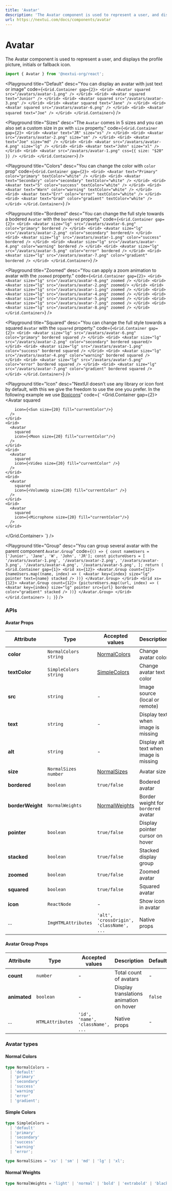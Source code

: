 ```yaml
---
title: 'Avatar'
description: 'The Avatar component is used to represent a user, and displays the profile picture, initials or fallback icon.'
url: https://nextui.com/docs/components/avatar
---
```


# Avatar

The Avatar component is used to represent a user, and displays the profile picture, initials or fallback icon.

```jsx
import { Avatar } from '@nextui-org/react';
```

<CarbonAd />

<Playground
  title="Default"
  desc="You can display an avatar with just text or image"
  code={`
 <Grid.Container gap={2}>
    <Grid>
        <Avatar squared src="/avatars/avatar-1.png" />
    </Grid>
    <Grid>
        <Avatar squared text="Junior" />
    </Grid>
    <Grid>
        <Avatar squared src="/avatars/avatar-3.png" />
    </Grid>
    <Grid>
        <Avatar squared text="Jane" />
    </Grid>
    <Grid>
        <Avatar squared src="/avatars/avatar-6.png" />
    </Grid>
    <Grid>
        <Avatar squared text="Joe" />
    </Grid>
</Grid.Container>
`}
/>

<Playground
  title="Sizes"
  desc="The `Avatar` comes in 5 sizes and you can also set a custom size in px with `size` property."
  code={`
  <Grid.Container gap={2}>
    <Grid>
        <Avatar text="JR" size="xs" />
    </Grid>
    <Grid>
        <Avatar src="/avatars/avatar-2.png" size="sm" />
    </Grid>
    <Grid>
        <Avatar text="Joe" size="md" />
    </Grid>
    <Grid>
        <Avatar src="/avatars/avatar-4.png" size="lg" />
    </Grid>
    <Grid>
        <Avatar text="John" size="xl" />
    </Grid>
    <Grid>
        <Avatar src="/avatars/avatar-1.png" css={{ size: "$20" }} />
    </Grid>
 </Grid.Container>
`}
/>

<Playground
  title="Colors"
  desc="You can change the color with `color` prop"
  code={`
  <Grid.Container gap={2}>
    <Grid>
        <Avatar text="Primary" color="primary" textColor="white" />
    </Grid>
    <Grid>
        <Avatar text="Secondary" color="secondary" textColor="white" />
    </Grid>
    <Grid>
        <Avatar text="S" color="success" textColor="white" />
    </Grid>
    <Grid>
        <Avatar text="Warn" color="warning" textColor="white" />
    </Grid>
    <Grid>
        <Avatar text="Err" color="error" textColor="white" />
    </Grid>
    <Grid>
        <Avatar text="Grad" color="gradient" textColor="white" />
    </Grid>
 </Grid.Container>
`}
/>

<Playground
  title="Bordered"
  desc="You can change the full style towards a bodered `Avatar` with the `bordered` property."
  code={`
  <Grid.Container gap={2}>
    <Grid>
        <Avatar size="lg" src="/avatars/avatar-6.png" color="primary" bordered />
    </Grid>
    <Grid>
        <Avatar size="lg" src="/avatars/avatar-2.png" color="secondary" bordered/>
    </Grid>
    <Grid>
        <Avatar size="lg" src="/avatars/avatar-1.png" color="success" bordered />
    </Grid>
    <Grid>
        <Avatar size="lg" src="/avatars/avatar-4.png" color="warning" bordered />
    </Grid>
    <Grid>
        <Avatar size="lg" src="/avatars/avatar-5.png" color="error" bordered />
    </Grid>
    <Grid>
        <Avatar size="lg" src="/avatars/avatar-7.png" color="gradient" bordered />
    </Grid>
 </Grid.Container>
`}
/>

<Playground
  title="Zoomed"
  desc="You can apply a zoom animation to avatar with the `zoomed` property."
  code={`
  <Grid.Container gap={2}>
    <Grid>
        <Avatar size="lg" src="/avatars/avatar-6.png" zoomed />
    </Grid>
    <Grid>
        <Avatar size="lg" src="/avatars/avatar-2.png" zoomed/>
    </Grid>
    <Grid>
        <Avatar size="lg" src="/avatars/avatar-1.png" zoomed />
    </Grid>
    <Grid>
        <Avatar size="lg" src="/avatars/avatar-4.png" zoomed />
    </Grid>
    <Grid>
        <Avatar size="lg" src="/avatars/avatar-5.png" zoomed />
    </Grid>
    <Grid>
        <Avatar size="lg" src="/avatars/avatar-7.png" zoomed />
    </Grid>
    <Grid>
        <Avatar size="lg" src="/avatars/avatar-8.png" zoomed />
    </Grid>
 </Grid.Container>
`}
/>

<Playground
  title="Squared"
  desc="You can change the full style towards a squared `Avatar` with the `squared` property."
  code={`
  <Grid.Container gap={2}>
    <Grid>
        <Avatar size="lg" src="/avatars/avatar-6.png" color="primary" bordered squared />
    </Grid>
    <Grid>
        <Avatar size="lg" src="/avatars/avatar-2.png" color="secondary" bordered squared/>
    </Grid>
    <Grid>
        <Avatar size="lg" src="/avatars/avatar-1.png" color="success" bordered squared />
    </Grid>
    <Grid>
        <Avatar size="lg" src="/avatars/avatar-4.png" color="warning" bordered squared />
    </Grid>
    <Grid>
        <Avatar size="lg" src="/avatars/avatar-5.png" color="error" bordered squared />
    </Grid>
    <Grid>
        <Avatar size="lg" src="/avatars/avatar-7.png" color="gradient" bordered squared />
    </Grid>
 </Grid.Container>
`}
/>

<Playground
  title="Icon"
  desc="NextUI doesn't use any library or icon font by default, with this we give the freedom to use the one you prefer. In the following example we use [Boxicons](https://boxicons.com/)"
  code={`
  <Grid.Container gap={2}>
    <Grid>
     <Avatar
        squared
       
        icon={<Sun size={20} fill="currentColor"/>}
      />
    </Grid>
    <Grid>
      <Avatar
        squared
        icon={<Moon size={20} fill="currentColor"/>}
      />
    </Grid>
    <Grid>
      <Avatar
        squared
        icon={<Video size={20} fill="currentColor" />}
      />
    </Grid>
    <Grid>
      <Avatar
        squared
        icon={<VolumeUp size={20} fill="currentColor" />}
      />
    </Grid>
    <Grid>
      <Avatar
        squared
        icon={<Microphone size={20} fill="currentColor"/>}
      />
    </Grid>
 </Grid.Container>
`}
/>

<Playground
  title="Group"
  desc="You can group several avatar with the parent component `Avatar.Group`"
  code={`
  () => {
    const nameUsers = ['Junior', 'Jane', 'W', 'John', 'JR'];
    const pictureUsers = [
        '/avatars/avatar-1.png',
        '/avatars/avatar-2.png',
        '/avatars/avatar-3.png',
        '/avatars/avatar-4.png',
        '/avatars/avatar-5.png',
    ];
    return (
    <Grid.Container gap={1}>
     <Grid xs={12}>
        <Avatar.Group count={12}>
            {nameUsers.map((name, index) => (
            <Avatar key={index} size="lg" pointer text={name} stacked />
            ))}
        </Avatar.Group>
      </Grid>
      <Grid xs={12}>
        <Avatar.Group count={12}>
            {pictureUsers.map((url, index) => (
            <Avatar key={index} size="lg" pointer src={url} bordered color="gradient" stacked />
            ))}
        </Avatar.Group>
      </Grid>  
    </Grid.Container>
    );
 }
`}
/>

<Spacer y={3} />

### APIs

<Spacer y={2} />

#### Avatar Props

| Attribute        | Type                    | Accepted values                          | Description                            | Default   |
| ---------------- | ----------------------- | ---------------------------------------- | -------------------------------------- | --------- |
| **color**        | `NormalColors` `string` | [NormalColors](#normal-colors)           | Change avatar color                    | `default` |
| **textColor**    | `SimpleColors` `string` | [SimpleColors](#simple-colors)           | Change avatar text color               | `default` |
| **src**          | `string`                | -                                        | Image source (local or remote)         | -         |
| **text**         | `string`                | -                                        | Display text when image is missing     | -         |
| **alt**          | `string`                | -                                        | Display alt text when image is missing | -         |
| **size**         | `NormalSizes` `number`  | [NormalSizes](#normal-sizes)             | Avatar size                            | `medium`  |
| **bordered**     | `boolean`               | `true/false`                             | Bodered avatar                         | `false`   |
| **borderWeight** | `NormalWeights`         | [NormalWeights](#normal-weights)         | Border weight for `bordered` avatar    | `normal`  |
| **pointer**      | `boolean`               | `true/false`                             | Display pointer cursor on hover        | `false`   |
| **stacked**      | `boolean`               | `true/false`                             | Stacked display group                  | `false`   |
| **zoomed**       | `boolean`               | `true/false`                             | Zoomed avatar                          | `false`   |
| **squared**      | `boolean`               | `true/false`                             | Squared avatar                         | `false`   |
| **icon**         | `ReactNode`             | -                                        | Show icon in avatar                    | -         |
| ...              | `ImgHTMLAttributes`     | `'alt', 'crossOrigin', 'className', ...` | Native props                           | -         |

<Spacer y={2} />

#### Avatar Group Props

| Attribute    | Type             | Accepted values                  | Description                             | Default |
| ------------ | ---------------- | -------------------------------- | --------------------------------------- | ------- |
| **count**    | `number`         | -                                | Total count of avatars                  | -       |
| **animated** | `boolean`        | -                                | Display translations animation on hover | `false` |
| ...          | `HTMLAttributes` | `'id', 'name', 'className', ...` | Native props                            | -       |

<Spacer y={2} />

### Avatar types

<Spacer y={1} />

#### Normal Colors

```ts
type NormalColors =
  | 'default'
  | 'primary'
  | 'secondary'
  | 'success'
  | 'warning'
  | 'error'
  | 'gradient';
```

#### Simple Colors

```ts
type SimpleColors =
  | 'default'
  | 'primary'
  | 'secondary'
  | 'success'
  | 'warning'
  | 'error';
```

```ts
type NormalSizes = 'xs' | 'sm' | 'md' | 'lg' | 'xl';
```

#### Normal Weights

```ts
type NormalWeights = 'light' | 'normal' | 'bold' | 'extrabold' | 'black';
```
